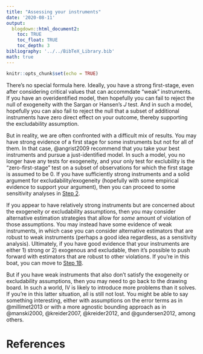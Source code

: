 ```yaml
---
title: "Assessing your instruments"
date: '2020-08-11'
output: 
  blogdown::html_document2:
    toc: TRUE
    toc_float: TRUE
    toc_depth: 3
bibliography: '../../BibTeX_Library.bib'
math: true
---
```


```r
knitr::opts_chunk$set(echo = TRUE)
```

There's no special formula here. Ideally, you have a strong first-stage, even after considering critical values that can accommdate "weak" instruments. If you have an overidentified model, then hopefully you can fail to reject the null of exogeneity with the Sargan or Hansen's *J* test. And in such a model, hopefully you can also fail to reject the null that a subset of additional instruments have zero direct effect on your outcome, thereby supporting the excludability assumption. 

But in reality, we are often confronted with a difficult mix of results. You may have strong evidence of a first stage for some instruments but not for all of them. In that case, @angrist2009 recommend that you take your best instruments and pursue a just-identified model. In such a model, you no longer have any tests for exogeneity, and your only test for exclubility is the "zero-first-stage" test on a subset of observations for which the first stage is assumed to be 0. If you have sufficiently strong instruments and a solid argument for excludability/exogeneity (hopefully with some empirical evidence to support your argument), then you can proceed to some sensitivity analyses in [Step 2](/iv/step2_overall).

If you appear to have relatively strong instruments but are concerned about the exogeneity or excludability assumptions, then you may consider alternative estimation strategies that allow for *some* amount of violation of those assumptions. You may instead have some evidence of weak instruments, in which case you can consider alternative estimators that are robust to weak instruments (perhaps a good idea regardless, as a sensitivity analysis). Ultimately, if you have good evidence that your instruments are either 1) strong or 2) exogenous and excludable, then it's possible to push forward with estimators that are robust to other violations. If you're in this boat, you can move to [Step 1B](/iv/step1b_overall).

But if you have weak instruments that also don't satisfy the exogeneity or excludability assumptions, then you may need to go back to the drawing board. In such a world, IV is likely to introduce more problems than it solves. If you're in this latter situation, all is still not lost. You might be able to say something interesting, either with assumptions on the error terms as in @millimet2013 or with a more agnostic bounding approach as in @manski2000, @kreider2007, @kreider2012, and @gundersen2012, among others.

# References
